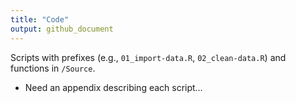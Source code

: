 ```yaml
---
title: "Code"
output: github_document
---
```


Scripts with prefixes (e.g., `01_import-data.R`, `02_clean-data.R`) and functions in `/Source`.

- Need an appendix describing each script...
